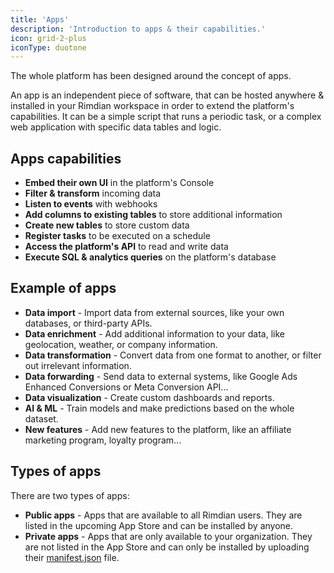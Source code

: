 ```yaml
---
title: 'Apps'
description: 'Introduction to apps & their capabilities.'
icon: grid-2-plus
iconType: duotone
---
```


The whole platform has been designed around the concept of apps.

An app is an independent piece of software, that can be hosted anywhere & installed in your Rimdian workspace in order to extend the platform's capabilities. It can be a simple script that runs a periodic task, or a complex web application with specific data tables and logic.

## Apps capabilities

- **Embed their own UI** in the platform's Console
- **Filter & transform** incoming data
- **Listen to events** with webhooks
- **Add columns to existing tables** to store additional information
- **Create new tables** to store custom data
- **Register tasks** to be executed on a schedule
- **Access the platform's API** to read and write data
- **Execute SQL & analytics queries** on the platform's database


## Example of apps

- **Data import** - Import data from external sources, like your own databases, or third-party APIs.
- **Data enrichment** - Add additional information to your data, like geolocation, weather, or company information.
- **Data transformation** - Convert data from one format to another, or filter out irrelevant information.
- **Data forwarding** - Send data to external systems, like Google Ads Enhanced Conversions or Meta Conversion API...
- **Data visualization** - Create custom dashboards and reports.
- **AI & ML** - Train models and make predictions based on the whole dataset.
- **New features** - Add new features to the platform, like an affiliate marketing program, loyalty program...

## Types of apps

There are two types of apps:

- **Public apps** - Apps that are available to all Rimdian users. They are listed in the upcoming App Store and can be installed by anyone.
- **Private apps** - Apps that are only available to your organization. They are not listed in the App Store and can only be installed by uploading their [manifest.json](/apps-development/app-manifest-reference) file.